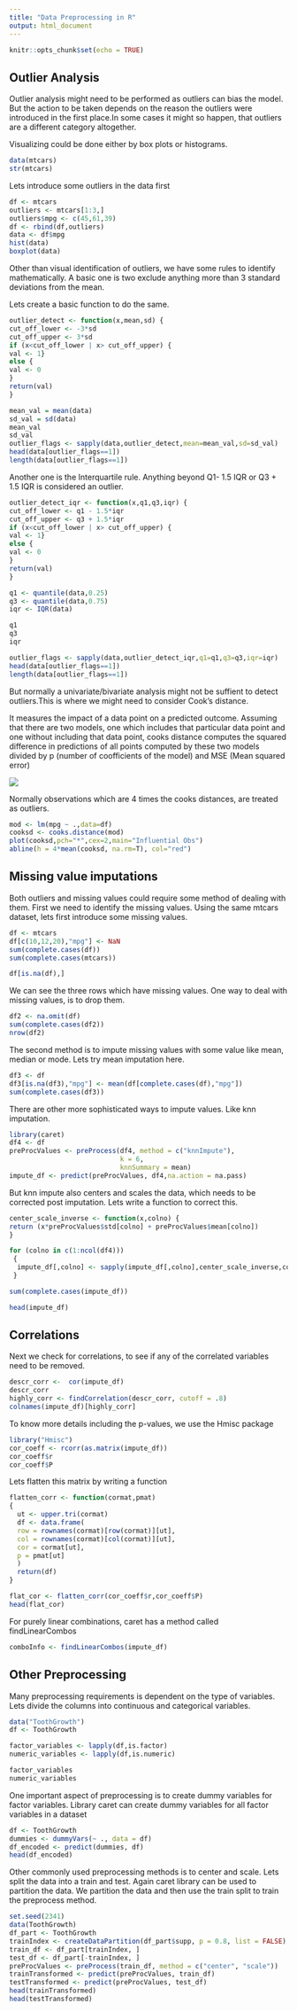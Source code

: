 ---
title: "Data Preprocessing in R"
output: html_document
---

```{r setup, include=FALSE}
knitr::opts_chunk$set(echo = TRUE)
```

## Outlier Analysis

Outlier analysis might need to be performed as outliers can bias the model. But the action to be taken
 depends on the reason the outliers were introduced in the first place.In some cases it might so happen, that outliers are a different category altogether.

Visualizing could be done either by box plots or histograms.

```{r load}
data(mtcars)
str(mtcars)
```

Lets introduce some outliers in the data first

```{r outlier_induce}
df <- mtcars
outliers <- mtcars[1:3,]
outliers$mpg <- c(45,61,39)
df <- rbind(df,outliers)
data <- df$mpg
hist(data)
boxplot(data)
```

Other than visual identification of outliers, we have some rules to identify mathematically.
A basic one is two exclude anything more than 3 standard deviations from the mean.

Lets create a basic function to do the same.
```{r outlier_1}
outlier_detect <- function(x,mean,sd) {
cut_off_lower <- -3*sd
cut_off_upper <- 3*sd
if (x<cut_off_lower | x> cut_off_upper) {
val <- 1}
else {
val <- 0
}
return(val)
}

mean_val = mean(data)
sd_val = sd(data)
mean_val
sd_val
outlier_flags <- sapply(data,outlier_detect,mean=mean_val,sd=sd_val)
head(data[outlier_flags==1])
length(data[outlier_flags==1])
```

Another one is the Interquartile rule. Anything beyond Q1- 1.5 IQR or Q3 + 1.5 IQR is considered an outlier.

``` {r outlier_2}
outlier_detect_iqr <- function(x,q1,q3,iqr) {
cut_off_lower <- q1 - 1.5*iqr
cut_off_upper <- q3 + 1.5*iqr
if (x<cut_off_lower | x> cut_off_upper) {
val <- 1}
else {
val <- 0
}
return(val)
}

q1 <- quantile(data,0.25)
q3 <- quantile(data,0.75)
iqr <- IQR(data)

q1
q3
iqr

outlier_flags <- sapply(data,outlier_detect_iqr,q1=q1,q3=q3,iqr=iqr)
head(data[outlier_flags==1])
length(data[outlier_flags==1])
```

But normally a univariate/bivariate analysis might not be suffient to detect outliers.This is where we might need to consider Cook's distance.

It measures the impact of a data point on a predicted outcome. Assuming that there are two models, one which includes that particular data point and one without including that data point, cooks distance
computes the squared difference in predictions of all points computed by these two models divided by p (number of coofficients of the model) and MSE (Mean squared error)

![](cook_d.png)

Normally observations which are 4 times the cooks distances, are treated as outliers.

```{r cooks}
mod <- lm(mpg ~ .,data=df)
cooksd <- cooks.distance(mod)
plot(cooksd,pch="*",cex=2,main="Influential Obs")
abline(h = 4*mean(cooksd, na.rm=T), col="red")
```


## Missing value imputations

Both outliers and missing values could require some method of dealing with them.
First we need to identify the missing values. Using the same mtcars dataset, lets first introduce some missing values.

```{r missing}
df <- mtcars
df[c(10,12,20),"mpg"] <- NaN
sum(complete.cases(df))
sum(complete.cases(mtcars))

df[is.na(df),]
```

We can see the three rows which have missing values.
One way to deal with missing values, is to drop them.

```{r missing_drop}
df2 <- na.omit(df)
sum(complete.cases(df2))
nrow(df2)
```

The second method is to impute missing values with some value like mean, median or mode.
Lets try mean imputation here.

```{r impute_mean}
df3 <- df
df3[is.na(df3),"mpg"] <- mean(df[complete.cases(df),"mpg"])
sum(complete.cases(df3))
```

There are other more sophisticated ways to impute values. Like knn imputation.

```{r knn_impute,message=FALSE}
library(caret)
df4 <- df
preProcValues <- preProcess(df4, method = c("knnImpute"),
                            k = 6,
                            knnSummary = mean)
impute_df <- predict(preProcValues, df4,na.action = na.pass)
```

But knn impute also centers and scales the data, which needs to be corrected post imputation.
Lets write a function to correct this.

```{r knn_impute_correct}
center_scale_inverse <- function(x,colno) {
return (x*preProcValues$std[colno] + preProcValues$mean[colno])
}

for (colno in c(1:ncol(df4)))
 {
  impute_df[,colno] <- sapply(impute_df[,colno],center_scale_inverse,colno)
 }

sum(complete.cases(impute_df))

head(impute_df)
```

## Correlations

Next we check for correlations, to see if any of the correlated variables need to be removed.
```{r corr}
descr_corr <-  cor(impute_df)
descr_corr
highly_corr <- findCorrelation(descr_corr, cutoff = .8)
colnames(impute_df)[highly_corr]
```

To know more details including the p-values, we use the Hmisc package
```{r corr_hmisc,message=FALSE}
library("Hmisc")
cor_coeff <- rcorr(as.matrix(impute_df))
cor_coeff$r
cor_coeff$P
```

Lets flatten this matrix by writing a function

```{r corr_flatten}
flatten_corr <- function(cormat,pmat)
{
  ut <- upper.tri(cormat)
  df <- data.frame(
  row = rownames(cormat)[row(cormat)][ut],
  col = rownames(cormat)[col(cormat)][ut],
  cor = cormat[ut],
  p = pmat[ut]
  )
  return(df)
}

flat_cor <- flatten_corr(cor_coeff$r,cor_coeff$P)
head(flat_cor)
```

For purely linear combinations, caret has a method called findLinearCombos

```{r linearCombo}
comboInfo <- findLinearCombos(impute_df)
```

## Other Preprocessing

Many preprocessing requirements is dependent on the type of variables. Lets divide the columns into continuous and categorical variables.
```{r factor_numeric}
data("ToothGrowth")
df <- ToothGrowth

factor_variables <- lapply(df,is.factor)
numeric_variables <- lapply(df,is.numeric)

factor_variables
numeric_variables
```


One important aspect of preprocessing is to create dummy variables for factor variables. Library caret can create dummy variables for all factor variables in a dataset


```{r dummy_test}
df <- ToothGrowth
dummies <- dummyVars(~ ., data = df)
df_encoded <- predict(dummies, df)
head(df_encoded)
```

Other commonly used preprocessing methods is to center and scale. Lets split the data into a train and test.
Again caret library can be used to partition the data. We partition the data and then use the train split to train the preprocess method.


```{r preprocess_module}
set.seed(2341)
data(ToothGrowth)
df_part <- ToothGrowth
trainIndex <- createDataPartition(df_part$supp, p = 0.8, list = FALSE)
train_df <- df_part[trainIndex, ]
test_df <- df_part[-trainIndex, ]
preProcValues <- preProcess(train_df, method = c("center", "scale"))
trainTransformed <- predict(preProcValues, train_df)
testTransformed <- predict(preProcValues, test_df)
head(trainTransformed)
head(testTransformed)
```


